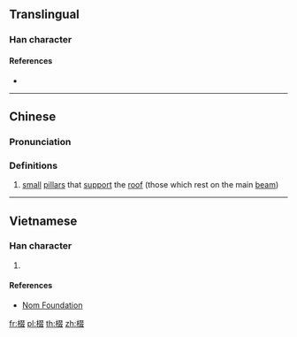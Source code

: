 {{character info/new}}
==Translingual==

===Han character===
{{Han char|rn=75|rad=木|as=08|sn=12|four=47947|canj=DEEE|ids=⿰木叕}}

====References====
* {{Han ref|kx=0534.180|dkj=14981|dj=0922.140|hdz=21242.040|uh=68F3|ud=26867|bh=D9BA|bd=55738}}

----

==Chinese==
{{zh-forms}}

===Pronunciation===
{{zh-pron
|m=zhuō
|c=zyut3
|mc=
|oc=
|ma=
|cat=n
}}

===Definitions===
{{zh-hanzi}}

# [[small]] [[pillar]]s that [[support]] the [[roof]] (those which rest on the main [[beam]])

----

==Vietnamese==

===Han character===
{{vi-readings|rs=木08|hanviet=chuối}}

# {{defn|lang=vi|sort=木08}}

====References====
* [http://nomfoundation.org/common/nom_details.php?codepoint=68f3 Nom Foundation]

[[fr:棳]]
[[pl:棳]]
[[th:棳]]
[[zh:棳]]